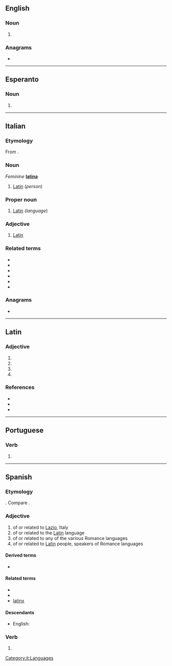 {{also|Latino|latinó|latino-|Latino-}}
==English==

===Noun===
{{en-noun}}

# {{alternative case form of|Latino|lang=en}}

===Anagrams===
* {{anagrams|en|Natoli|lation|talion}}

----

==Esperanto==

===Noun===
{{eo-head|-}}

# {{alternative case form of|Latino|lang=eo}}

----

==Italian==

===Etymology===
From {{inh|it|la|latīnus}}.

===Noun===
{{it-noun|m}} ''Feminine'' '''[[latina]]'''

# [[Latin]] (''person'')

===Proper noun===
{{head|it|proper noun|g=m}}

# [[Latin]] (''language'')

===Adjective===
{{it-adj|latin}}

# [[Latin]]

===Related terms===
* {{l|it|Latina}}
* {{l|it|latineggiare}}
* {{l|it|latinismo}}
* {{l|it|latinista}}
* {{l|it|latinità}}
* {{l|it|latinizzare}}

===Anagrams===
* {{l|it|tonali}}

[[Category:it:Languages]]

----

==Latin==

===Adjective===
{{la-adj-form|latīnō}}

# {{inflection of|latīnus||dat|m|s|lang=la}}
# {{inflection of|latīnus||dat|n|s|lang=la}}
# {{inflection of|latīnus||abl|m|s|lang=la}}
# {{inflection of|latīnus||abl|n|p|lang=la}}

===References===
* {{R:L&S}}
* {{R:Gaffiot}}
* {{R:NLW}}

----

==Portuguese==

===Verb===
{{pt-verb-form}}

# {{pt-verb form of|latinar|ar|indicative|present|singular|first}}

----

==Spanish==

===Etymology===
{{bor|es|la|latīnus}}. Compare {{doublet|ladino|lang=es|notext=1}}.

===Adjective===
{{es-adj|f=latina}}

# of or related to [[Lazio]], Italy
# of or related to the [[Latin]] language
# of or related to any of the various Romance languages
# of or related to [[Latin]] people, speakers of Romance languages

====Derived terms====
* {{l|es|latinoamericano}}

====Related terms====
* {{l|es|ladino}}
* {{l|es|latín}}
* [[latinx]]

====Descendants====
* English: {{l|en|Latino}} {{qualifier|borrowing}}

===Verb===
{{head|es|verb form}}

# {{es-verb form of|ending=ar|mood=indicative|tense=present|pers=1|number=singular|latinar}}